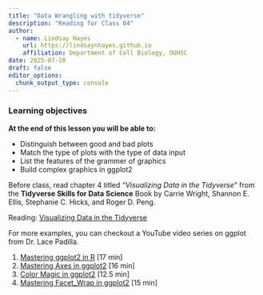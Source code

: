 ```yaml
---
title: "Data Wrangling with tidyverse"
description: "Reading for Class 04"
author: 
  - name: Lindsay Hayes
    url: https://lindsaynhayes.github.io
    affiliation: Department of Cell Biology, OUHSC
date: 2025-07-10
draft: false
editor_options: 
  chunk_output_type: console
---
```


::: callout-note
### Learning objectives

**At the end of this lesson you will be able to:**

-   Distinguish between good and bad plots
-   Match the type of plots with the type of data input
-   List the features of the grammer of graphics
-   Build complex graphics in ggplot2
:::


Before class, read chapter 4 titled *"Visualizing Data in the Tidyverse"* from the **Tidyverse Skills for Data Science** Book by Carrie Wright, Shannon E. Ellis, Stephanie C. Hicks, and Roger D. Peng.

Reading: [Visualizing Data in the Tidyverse](https://jhudatascience.org/tidyversecourse/dataviz.html)

For more examples, you can checkout a YouTube video series on ggplot from Dr. Lace Padilla.

1. [Mastering ggplot2 in R](https://youtu.be/iYGDhcNCWDI?si=npvVMpihW-0puqy1)     [17 min]
2. [Mastering Axes in ggplot2](https://youtu.be/Iw3LEa7nxQE?si=B0UTEifi9y1-vLIz)  [16 min]
3. [Color Magic in ggplot2](https://youtu.be/50o5UQHbkdI?si=WeGH8WBP2pNRkTsz)     [12.5 min]
4. [Mastering Facet_Wrap in ggplot2](https://youtu.be/U7i5FozHkW8?si=7wkiGp65r_lQgdit) [15 min]




